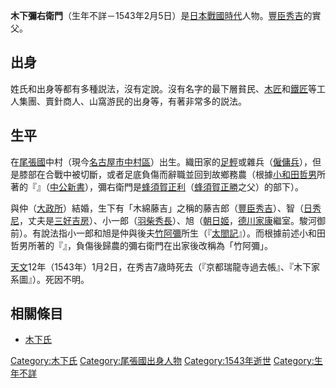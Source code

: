 {{japanese|japanese=木下 弥右衛門|kana=きのした やえもん|romaji=Kinishita Yaemon|舊寫=木下 彌右衛門}}
'''木下彌右衛門'''（生年不詳－1543年2月5日）是[[日本戰國時代|日本戰國時代]]人物。[[豐臣秀吉|豐臣秀吉]]的實父。

== 出身 ==
姓氏和出身等都有多種説法，沒有定說。沒有名字的最下層貧民、[[木匠|木匠]]和[[鐵匠|鐵匠]]等工人集團、賣針商人、山窩游民的出身等，有著非常多的説法。

== 生平 ==
在[[尾張國|尾張國]]中村（現今[[名古屋市|名古屋市]][[中村區|中村區]]）出生。織田家的[[足輕|足輕]]或雜兵（[[僱傭兵|僱傭兵]]），但是膝部在合戰中被切斷，或者足底負傷而辭職並回到故鄉務農（根據[[小和田哲男|小和田哲男]]所著的『{{lang|ja|豊臣秀吉}}』（[[中公新書|中公新書]]），彌右衛門是[[蜂須賀正利|蜂須賀正利]]（[[蜂須賀正勝|蜂須賀正勝]]之父）的部下）。

與仲（[[大政所|大政所]]）結婚，生下有「木綿藤吉」之稱的藤吉郎（[[豐臣秀吉|豐臣秀吉]]）、智（[[日秀尼|日秀尼]]，丈夫是[[三好吉房|三好吉房]]）、小一郎（[[羽柴秀長|羽柴秀長]]）、旭（[[朝日姬|朝日姬]]，[[德川家康|德川家康]]繼室。駿河御前）。有說法指小一郎和旭是仲與後夫[[竹阿彌|竹阿彌]]所生（『[[太閤記|太閤記]]』）。而根據前述小和田哲男所著的『{{lang|ja|豊臣秀吉}}』，負傷後歸農的彌右衛門在出家後改稱為「竹阿彌」。

[[天文_(後奈良天皇)|天文]]12年（1543年）1月2日，在秀吉7歳時死去（『京都瑞龍寺過去帳』、『木下家系圖』）。死因不明。

== 相關條目 ==
*[[木下氏|木下氏]]

[[Category:木下氏|Category:木下氏]]
[[Category:尾張國出身人物|Category:尾張國出身人物]]
[[Category:1543年逝世|Category:1543年逝世]]
[[Category:生年不詳|Category:生年不詳]]
